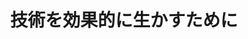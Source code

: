 ﻿---
title: "技術を効果的に生かすために"
category: "環境・社会理工学院"
vol: 26
interviewee: "石田・鈴木 "
url: ""
tags: ["システム","必須","統合"]
pdf: "26-5.pdf"
career: ""
pdfurl: "26-5/26-5.pdf"
preface: "近年、日本の各要素技術を統合するようなシステムの開発が必須となってきた。石田・鈴木ではそのシステム開発について研究している。また、知識と知恵の関係についても伺った。"
---
